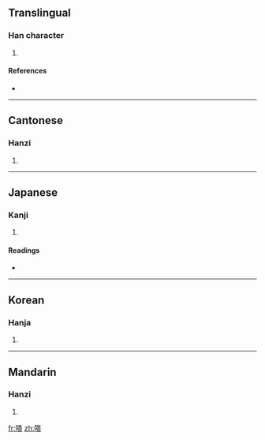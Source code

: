 ==Translingual==

===Han character===
{{Han char|rn=30|rad=口|as=10|sn=13|four=6406<sub>1</sub>|canj=口廿人口 (RTOR)}}

# {{defn|Han}}

====References====
* {{Han ref|kx=0202.250|dkj=04069|dj=0425.060|hdz=10650.020|uh=55D2|ud=21970|bh=DCD6|bd=56534}}

----

==Cantonese==

===Hanzi===
{{yue-hanzi|jyut=|y=tap3}}

# {{defn|Cantonese}}

----

==Japanese==

===Kanji===
{{ja-kanji|grade=|rs=口10}}

# {{defn|Japanese}}

====Readings====
* {{ja-readings|on=[[とう]] (tō)|kun=[[なめる]] (nameru)}}

----

==Korean==

===Hanja===
{{ko-hanja|hangeul=탑|rv=tap|mr=t'ap}}

# {{defn|Korean}}

----

==Mandarin==

===Hanzi===
{{cmn-hanzi|pin=[[chēn]] ([[chen1]]), [[tà]] ([[ta4]])|wg=ch'en<sup>1</sup>, t'a<sup>4</sup>}}

# {{defn|Mandarin}}

[[fr:嗒]]
[[zh:嗒]]